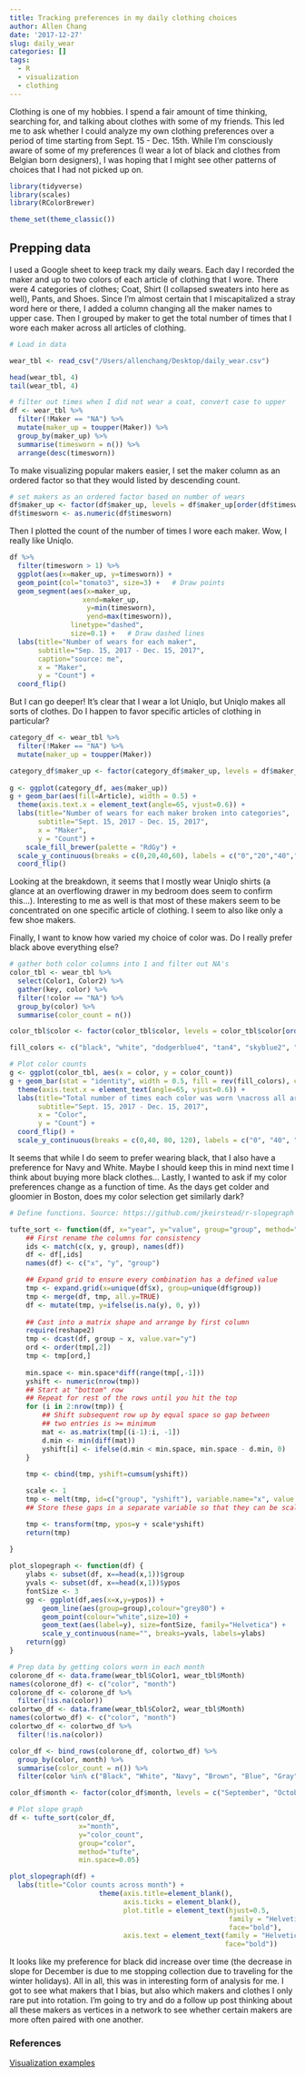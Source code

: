 ```yaml
---
title: Tracking preferences in my daily clothing choices
author: Allen Chang
date: '2017-12-27'
slug: daily_wear
categories: []
tags:
  - R
  - visualization
  - clothing
---
```


Clothing is one of my hobbies. I spend a fair amount of time thinking, searching for, and talking about clothes with some of my friends. This led me to ask whether I could analyze my own clothing preferences over a period of time starting from Sept. 15 - Dec. 15th. While I'm consciously aware of some of my preferences (I wear a lot of black and clothes from Belgian born designers), I was hoping that I might see other patterns of choices that I had not picked up on.

```r
library(tidyverse)
library(scales)
library(RColorBrewer)

theme_set(theme_classic())
```

## Prepping data

I used a Google sheet to keep track my daily wears. Each day I recorded the maker and up to two colors of each article of clothing that I wore. There were 4 categories of clothes; Coat, Shirt (I collapsed sweaters into here as well), Pants, and Shoes. Since I'm almost certain that I miscapitalized a stray word here or there, I added a column changing all the maker names to upper case. Then I grouped by maker to get the total number of times that I wore each maker across all articles of clothing. 

```r
# Load in data

wear_tbl <- read_csv("/Users/allenchang/Desktop/daily_wear.csv")

head(wear_tbl, 4)
tail(wear_tbl, 4)

# filter out times when I did not wear a coat, convert case to upper
df <- wear_tbl %>% 
  filter(!Maker == "NA") %>%
  mutate(maker_up = toupper(Maker)) %>%
  group_by(maker_up) %>%
  summarise(timesworn = n()) %>%
  arrange(desc(timesworn))
```

To make visualizing popular makers easier, I set the maker column as an ordered factor so that they would listed by descending count.

```r
# set makers as an ordered factor based on number of wears
df$maker_up <- factor(df$maker_up, levels = df$maker_up[order(df$timesworn)])
df$timesworn <- as.numeric(df$timesworn)
```

Then I plotted the count of the number of times I wore each maker. Wow, I really like Uniqlo. 

```r
df %>%
  filter(timesworn > 1) %>%
  ggplot(aes(x=maker_up, y=timesworn)) + 
  geom_point(col="tomato3", size=3) +   # Draw points
  geom_segment(aes(x=maker_up, 
                  xend=maker_up, 
                   y=min(timesworn), 
                   yend=max(timesworn)), 
               linetype="dashed", 
               size=0.1) +   # Draw dashed lines
  labs(title="Number of wears for each maker", 
       subtitle="Sep. 15, 2017 - Dec. 15, 2017", 
       caption="source: me",
       x = "Maker",
       y = "Count") +  
  coord_flip()
```

But I can go deeper! It's clear that I wear a lot Uniqlo, but Uniqlo makes all sorts of clothes. Do I happen to favor specific articles of clothing in particular?

```r
category_df <- wear_tbl %>% 
  filter(!Maker == "NA") %>%
  mutate(maker_up = toupper(Maker))

category_df$maker_up <- factor(category_df$maker_up, levels = df$maker_up[order(df$timesworn)])
  
g <- ggplot(category_df, aes(maker_up))
g + geom_bar(aes(fill=Article), width = 0.5) + 
  theme(axis.text.x = element_text(angle=65, vjust=0.6)) + 
  labs(title="Number of wears for each maker broken into categories", 
       subtitle="Sept. 15, 2017 - Dec. 15, 2017",
       x = "Maker",
       y = "Count") +
    scale_fill_brewer(palette = "RdGy") + 
  scale_y_continuous(breaks = c(0,20,40,60), labels = c("0","20","40","60")) +
  coord_flip()

```

Looking at the breakdown, it seems that I mostly wear Uniqlo shirts (a glance at an overflowing drawer in my bedroom does seem to confirm this...). Interesting to me as well is that most of these makers seem to be concentrated on one specific article of clothing. I seem to also like only a few shoe makers. 

Finally, I want to know how varied my choice of color was. Do I really prefer black above everything else?

```r
# gather both color columns into 1 and filter out NA's
color_tbl <- wear_tbl %>%
  select(Color1, Color2) %>%
  gather(key, color) %>%
  filter(!color == "NA") %>%
  group_by(color) %>%
  summarise(color_count = n())

color_tbl$color <- factor(color_tbl$color, levels = color_tbl$color[order(color_tbl$color_count)])

fill_colors <- c("black", "white", "dodgerblue4", "tan4", "skyblue2", "gray48", "darkviolet", "gray28", "darkred", "beige", "forestgreen", "antiquewhite", "darkolivegreen4", "darkorange", "darkkhaki")

# Plot color counts
g <- ggplot(color_tbl, aes(x = color, y = color_count))
g + geom_bar(stat = "identity", width = 0.5, fill = rev(fill_colors), colour = "black") + 
  theme(axis.text.x = element_text(angle=65, vjust=0.6)) + 
  labs(title="Total number of times each color was worn \nacross all articles of clothing", 
       subtitle="Sept. 15, 2017 - Dec. 15, 2017",
       x = "Color",
       y = "Count") +
  coord_flip() +
  scale_y_continuous(breaks = c(0,40, 80, 120), labels = c("0", "40", "80", "120"))

```

It seems that while I do seem to prefer wearing black, that I also have a preference for Navy and White. Maybe I should keep this in mind next time I think about buying more black clothes... Lastly, I wanted to ask if my color preferences change as a function of time. As the days get colder and gloomier in Boston, does my color selection get similarly dark? 

```r
# Define functions. Source: https://github.com/jkeirstead/r-slopegraph

tufte_sort <- function(df, x="year", y="value", group="group", method="tufte", min.space=0.05) {
    ## First rename the columns for consistency
    ids <- match(c(x, y, group), names(df))
    df <- df[,ids]
    names(df) <- c("x", "y", "group")

    ## Expand grid to ensure every combination has a defined value
    tmp <- expand.grid(x=unique(df$x), group=unique(df$group))
    tmp <- merge(df, tmp, all.y=TRUE)
    df <- mutate(tmp, y=ifelse(is.na(y), 0, y))
  
    ## Cast into a matrix shape and arrange by first column
    require(reshape2)
    tmp <- dcast(df, group ~ x, value.var="y")
    ord <- order(tmp[,2])
    tmp <- tmp[ord,]
    
    min.space <- min.space*diff(range(tmp[,-1]))
    yshift <- numeric(nrow(tmp))
    ## Start at "bottom" row
    ## Repeat for rest of the rows until you hit the top
    for (i in 2:nrow(tmp)) {
        ## Shift subsequent row up by equal space so gap between
        ## two entries is >= minimum
        mat <- as.matrix(tmp[(i-1):i, -1])
        d.min <- min(diff(mat))
        yshift[i] <- ifelse(d.min < min.space, min.space - d.min, 0)
    }
    
    tmp <- cbind(tmp, yshift=cumsum(yshift))

    scale <- 1
    tmp <- melt(tmp, id=c("group", "yshift"), variable.name="x", value.name="y")
    ## Store these gaps in a separate variable so that they can be scaled ypos = a*yshift + y

    tmp <- transform(tmp, ypos=y + scale*yshift)
    return(tmp)
   
}

plot_slopegraph <- function(df) {
    ylabs <- subset(df, x==head(x,1))$group
    yvals <- subset(df, x==head(x,1))$ypos
    fontSize <- 3
    gg <- ggplot(df,aes(x=x,y=ypos)) +
        geom_line(aes(group=group),colour="grey80") +
        geom_point(colour="white",size=10) +
        geom_text(aes(label=y), size=fontSize, family="Helvetica") +
        scale_y_continuous(name="", breaks=yvals, labels=ylabs)
    return(gg)
}    

# Prep data by getting colors worn in each month
colorone_df <- data.frame(wear_tbl$Color1, wear_tbl$Month)
names(colorone_df) <- c("color", "month")
colorone_df <- colorone_df %>%
  filter(!is.na(color))
colortwo_df <- data.frame(wear_tbl$Color2, wear_tbl$Month)
names(colortwo_df) <- c("color", "month")
colortwo_df <- colortwo_df %>%
  filter(!is.na(color))

color_df <- bind_rows(colorone_df, colortwo_df) %>%
  group_by(color, month) %>%
  summarise(color_count = n()) %>%
  filter(color %in% c("Black", "White", "Navy", "Brown", "Blue", "Gray", "Purple", "Charcoal"))

color_df$month <- factor(color_df$month, levels = c("September", "October", "November", "December"))

# Plot slope graph
df <- tufte_sort(color_df, 
                 x="month", 
                 y="color_count", 
                 group="color", 
                 method="tufte", 
                 min.space=0.05)

plot_slopegraph(df) + 
  labs(title="Color counts across month") + 
                      theme(axis.title=element_blank(),
                            axis.ticks = element_blank(),
                            plot.title = element_text(hjust=0.5,
                                                      family = "Helvetica",
                                                      face="bold"),
                            axis.text = element_text(family = "Helvetica",
                                                     face="bold"))
```

It looks like my preference for black did increase over time (the decrease in slope for December is due to me stopping collection due to traveling for the winter holidays). All in all, this was in interesting form of analysis for me. I got to see what makers that I bias, but also which makers and clothes I only rare put into rotation. I'm going to try and do a follow up post thinking about all these makers as vertices in a network to see whether certain makers are more often paired with one another.

### References

[Visualization examples](http://r-statistics.co/Top50-Ggplot2-Visualizations-MasterList-R-Code.html#Slope%20Chart%202)


